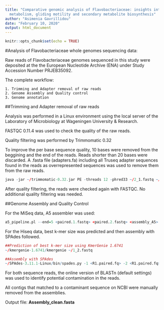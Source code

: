 ```yaml
---
title: "Comparative genomic analysis of Flavobacteriaceae: insights into carbohydrate
  metabolism, gliding motility and secondary metabolite biosynthesis"
author: "Asimenia Gavrillidou"
date: "February 10, 2020"
output: html_document
---
```


```r
knitr::opts_chunk$set(echo = TRUE)
```

#Analysis of Flavobacteriaceae whole genomes sequencing data:

Raw reads of Flavobacteriaceae genomes sequenced in this study were deposited at the the European Nucleotide Archive (ENA) under Study Accession Number PRJEB35092.

The complete workflow:

    1. Trimming and Adapter removal of raw reads
    2. Genome Assembly and Quality control
    3. Genome annotation

##Trimming and Adapter removal of raw reads

Analysis was performed in a Linux environment using the local server of the Laboratory of Microbiology at Wageningen University & Research.

FASTQC 0.11.4 was used to check the quality of the raw reads.

Quality filtering was performed by Trimmomatic 0.32

To improve the per base sequence quality, 10 bases were removed from the beggining and the end of the reads.
Reads shorter than 20 bases were discarded.
A .fasta file (adapters.fa) including all Truseq adapter sequences found in the reads as overrepresented sequences was used to remove them from the raw reads.


```r
java -jar ~/trimmomatic-0.32.jar PE -threads 12 -phred33 ~/2_1.fastq ~/2_2.fastq ~/R1.paired.fq ~/R1.unpaired.fq ~/R2.paired.fq ~/R2.unpaired.fq ILLUMINACLIP:~/adapters.fa:2:30:10 HEADCROP:15 CROP:100 LEADING:20 TRAILING:20 SLIDINGWINDOW:4:20 MINLEN:50
```
After quality filtering, the reads were checked again with FASTQC. No additional quality filtering was needed.

##Genome Assembly and Quality Control

For the MiSeq data, A5 assembler was used:

```r
a5_pipeline.pl --end=5 <paired.1.fastq> <paired.2.fastq> <assembly_A5>
```

For the Hiseq data, best k-mer size was predicted and then assembly with SPAdes followed. 
```r
##Prediction of best k-mer size using KmerGenie 1.6741
~/kmergenie-1.6741/kmergenie ~/1_2.fastq

##Assembly with SPAdes
~/SPAdes-3.11.1-Linux/bin/spades.py -1 <R1.paired.fq> -2 <R1.paired.fq> --continue --careful -k 55 -o ~/Assembly_SPAdes
```

For both sequence reads, the online version of BLASTn (default settings) was used to identify potential contamination in the reads.

All contigs that matched to a contaminant sequence on NCBI were manually removed from the assemblies.

Output file: **Assembly_clean.fasta**


